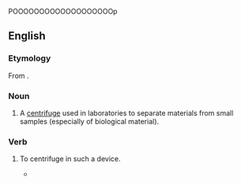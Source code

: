 POOOOOOOOOOOOOOOOOOOp

==English==

===Etymology===
From {{prefix|en|micro|centrifuge}}.

===Noun===
{{en-noun}}

# A [[centrifuge]] used in laboratories to separate materials from small samples (especially of biological material).

===Verb===
{{en-verb|microcentrifug}}

# {{lb|en|transitive}} To centrifuge in such a device.
#* {{quote-journal|en|date=February 4, 2016|author=|title=Use of De Novo Transcriptome Libraries to Characterize a Novel Oleaginous Marine Chlorella Species during the Accumulation of Triacylglycerols|journal=PLOS ONE|url=http://journals.plos.org/plosone/article?id=10.1371/journal.pone.0147527|doi=10.1371/journal.pone.0147527|volume=|issue=|pages=
|passage=Cell suspensions in RNA''later'' were '''microcentrifuged''' for one minute at 20,000 × ''g'', and the pellets were re-suspended in the kit-provided buffer RLT. }}